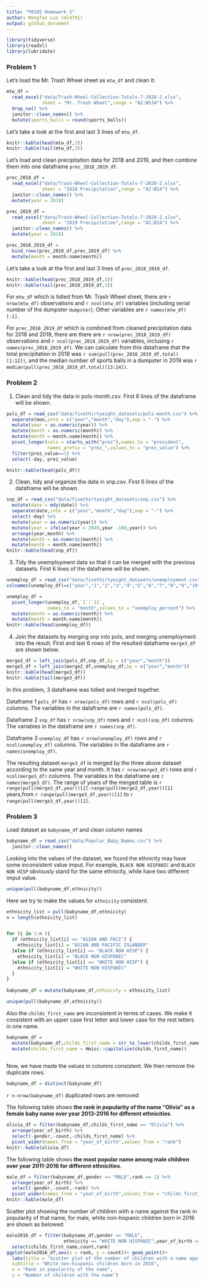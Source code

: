 ```yaml
---
title: "P8105 Homework 2"
author: Mengfan Luo (ml4701)
output: github_document
---
```


```r
library(tidyverse)
library(readxl)
library(lubridate)
```

### Problem 1

Let's load the Mr. Trash Wheel sheet as `mtw_df` and clean it:

```r
mtw_df = 
  read_excel("data/Trash-Wheel-Collection-Totals-7-2020-2.xlsx",
             sheet = "Mr. Trash Wheel",range = "A2:N534") %>% 
  drop_na() %>% 
  janitor::clean_names() %>% 
  mutate(sports_balls = round(sports_balls)) 

```

Let's take a look at the first and last 3 lines of `mtw_df`.

```r
knitr::kable(head(mtw_df,3))
knitr::kable(tail(mtw_df,3))
```


Let's load and clean precipitation data for 2018 and 2019, and then combine them into one dataframe `prec_2018_2019_df`.

```r
prec_2018_df = 
  read_excel("data/Trash-Wheel-Collection-Totals-7-2020-2.xlsx",
             sheet = "2018 Precipitation",range = "A2:B14") %>% 
  janitor::clean_names() %>% 
  mutate(year = 2018)

prec_2019_df = 
  read_excel("data/Trash-Wheel-Collection-Totals-7-2020-2.xlsx",
             sheet = "2019 Precipitation",range = "A2:B14") %>% 
  janitor::clean_names() %>% 
  mutate(year = 2019)

prec_2018_2019_df = 
  bind_rows(prec_2018_df,prec_2019_df) %>% 
  mutate(month = month.name[month])

```


Let's take a look at the first and last 3 lines of `prec_2018_2019_df`.

```r
knitr::kable(head(prec_2018_2019_df,3))
knitr::kable(tail(prec_2018_2019_df,3))
```

 
For `mtw_df` which is tidied from Mr. Trash Wheel sheet, there are ``r nrow(mtw_df)`` observations and ``r ncol(mtw_df)`` variables (including serial number of the dumpster `dumpster`). Other variables are ``r names(mtw_df)[-1]``.

For `prec_2018_2019_df` which is combined from cleaned precipitation data for 2018 and 2019, there are there are ``r nrow(prec_2018_2019_df)`` observations and ``r ncol(prec_2018_2019_df)`` variables, inclusing ``r names(prec_2018_2019_df)``. We can calculate from this dataframe that the total precipitation in 2018 was ``r sum(pull(prec_2018_2019_df,total)[1:12])``, and the median number of sports balls in a dumpster in 2019 was ``r median(pull(prec_2018_2019_df,total)[13:24])``.
 
 
### Problem 2

1. Clean and tidy the data in pols-month.csv. First 6 lines of the dataframe will be shown. 

```r
pols_df = read_csv("data/fivethirtyeight_datasets/pols-month.csv") %>% 
  separate(mon,into = c("year","month","day"),sep = "-") %>% 
  mutate(year = as.numeric(year)) %>% 
  mutate(month = as.numeric(month)) %>% 
  mutate(month = month.name[month]) %>% 
  pivot_longer(cols = starts_with("prez"),names_to = "president",
               names_prefix = "prez_",values_to = "prez_value") %>% 
  filter(prez_value==1) %>% 
  select(-day,-prez_value) 

knitr::kable(head(pols_df))
```


2. Clean, tidy and organize the data in snp.csv. First 6 lines of the dataframe will be shown. 

```r
snp_df = read_csv("data/fivethirtyeight_datasets/snp.csv") %>% 
  mutate(date = mdy(date)) %>% 
  separate(date,into = c("year","month","day"),sep = "-") %>% 
  select(-day) %>% 
  mutate(year = as.numeric(year)) %>% 
  mutate(year = ifelse(year > 2049,year -100,year)) %>% 
  arrange(year,month) %>% 
  mutate(month = as.numeric(month)) %>% 
  mutate(month = month.name[month])
knitr::kable(head(snp_df))
```



3. Tidy the unemployment data so that it can be merged with the previous datasets. First 6 lines of the dataframe will be shown. 


```r
unemploy_df = read_csv("data/fivethirtyeight_datasets/unemployment.csv") 
colnames(unemploy_df)=c("year","1","2","3","4","5","6","7","8","9","10","11","12")

unemploy_df =
  pivot_longer(unemploy_df,`1`:`12`,
               names_to = "month",values_to = "unemploy_percent") %>% 
  mutate(month = as.numeric(month)) %>% 
  mutate(month = month.name[month])
knitr::kable(head(unemploy_df))
```


4. Join the datasets by merging snp into pols, and merging unemployment into the result. First and last 6 rows of the resulted dataframe `merge3_df` are shown below.

```r
merge2_df = left_join(pols_df,snp_df,by = c("year","month"))
merge3_df = left_join(merge2_df,unemploy_df,by = c("year","month"))
knitr::kable(head(merge3_df))
knitr::kable(tail(merge3_df))
```


In this problem, 3 dataframe was tidied and merged together.

Dataframe 1 `pols_df` has ``r nrow(pols_df)`` rows and ``r ncol(pols_df)`` columns. The variables in the dataframe are ``r names(pols_df)``.

Dataframe 2 `snp_df` has ``r nrow(snp_df)`` rows and ``r ncol(snp_df)`` columns. The variables in the dataframe are ``r names(snp_df)``.

Dataframe 3 `unemploy_df` has ``r nrow(unemploy_df)`` rows and ``r ncol(unemploy_df)`` columns. The variables in the dataframe are ``r names(unemploy_df)``.

The resulting dataset `merge3_df` is merged by the three above dataset according to the same year and month. It has ``r nrow(merge3_df)`` rows and ``r ncol(merge3_df)`` columns. The variables in the dataframe are ``r names(merge3_df)``. The range of years of the merged table is 
``r range(pull(merge3_df,year))[2]-range(pull(merge3_df,year))[1]`` years,from ``r range(pull(merge3_df,year))[1]`` to ``r range(pull(merge3_df,year))[2]``.


### Problem 3

Load dataset as `babyname_df` and clean column names

```r
babyname_df = read_csv("data/Popular_Baby_Names.csv") %>% 
  janitor::clean_names()

```

Looking into the values of the dataset, we found the ethnicity may have some inconsistent value imput. For example, `BLACK NON HISPANIC` and `BLACK NON HISP` obviously stand for the same ethnicity, while have two different imput value.

```r
unique(pull(babyname_df,ethnicity))
```

Here we try to make the values for `ethnicity` consistent.

```r
ethnicity_list = pull(babyname_df,ethnicity)
n = length(ethnicity_list)


for (i in 1:n ){
  if (ethnicity_list[i] == "ASIAN AND PACI") {
    ethnicity_list[i] = "ASIAN AND PACIFIC ISLANDER"
  }else if (ethnicity_list[i] == "BLACK NON HISP") {
    ethnicity_list[i] = "BLACK NON HISPANIC"
  }else if (ethnicity_list[i] == "WHITE NON HISP") {
    ethnicity_list[i] = "WHITE NON HISPANIC"
  }
}
  
babyname_df = mutate(babyname_df,ethnicity = ethnicity_list)

unique(pull(babyname_df,ethnicity))
```

Also the `childs_first_name` are inconsistent in terms of cases. We make it consistent with an upper case first letter and lower case for the rest letters in one name.

```r

babyname_df = 
  mutate(babyname_df,childs_first_name = str_to_lower(childs_first_name))%>%
  mutate(childs_first_name = Hmisc::capitalize(childs_first_name))  
  
```

Now, we have made the values in columns consistent. We then remove the duplicate rows.

```r
babyname_df = distinct(babyname_df)
```

``r n-nrow(babyname_df)`` duplicated rows are removed
 
The following table shows **the rank in popularity of the name “Olivia” as a female baby name over year 2013-2016 for different ethnicities**.

```r
olivia_df = filter(babyname_df,childs_first_name == "Olivia") %>% 
  arrange(year_of_birth) %>% 
  select(-gender,-count,-childs_first_name) %>% 
  pivot_wider(names_from = "year_of_birth",values_from = "rank")
knitr::kable(olivia_df)
```

The following table shows **the most popular name among male children over year 2011-2016 for different ethnicities**.

```r
male_df = filter(babyname_df,gender == "MALE",rank == 1) %>% 
  arrange(year_of_birth) %>% 
  select(-gender,-count,-rank) %>% 
  pivot_wider(names_from = "year_of_birth",values_from = "childs_first_name")
knitr::kable(male_df)
```


Scatter plot showing the number of children with a name against the rank in popularity of that name, for male, white non-hispanic children born in 2016 are shown as belowed:


```r
male2016_df = filter(babyname_df,gender == "MALE",
                     ethnicity == "WHITE NON HISPANIC",year_of_birth == 2016) %>%
  select(childs_first_name,count,rank)
ggplot(male2016_df,aes(x = rank, y = count))+ geom_point()+
  labs(title = "Scatter plot of the number of children with a name against the rank of the name" ,
  subtitle = "White non-hispanic children born in 2016",
  x = "Rank in popularity of the name",
  y = "Number of children with the name")
```












 
 


